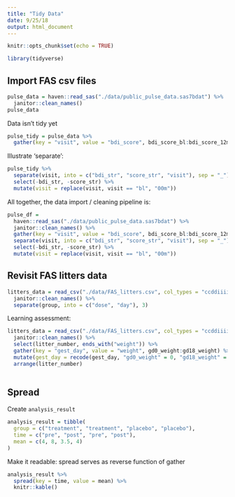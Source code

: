 ```yaml
---
title: "Tidy Data"
date: 9/25/18
output: html_document
---
```


```r
knitr::opts_chunk$set(echo = TRUE)

library(tidyverse)
```

## Import FAS csv files

```r
pulse_data = haven::read_sas("./data/public_pulse_data.sas7bdat") %>%
  janitor::clean_names()
pulse_data
```

Data isn't tidy yet

```r
pulse_tidy = pulse_data %>% 
  gather(key = "visit", value = "bdi_score", bdi_score_bl:bdi_score_12m)
```

Illustrate 'separate':

```r
pulse_tidy %>% 
  separate(visit, into = c("bdi_str", "score_str", "visit"), sep = "_") %>% 
  select(-bdi_str, -score_str) %>% 
  mutate(visit = replace(visit, visit == "bl", "00m"))
```

All together, the data import / cleaning pipeline is:

```r
pulse_df = 
  haven::read_sas("./data/public_pulse_data.sas7bdat") %>%
  janitor::clean_names() %>% 
  gather(key = "visit", value = "bdi_score", bdi_score_bl:bdi_score_12m) %>% 
  separate(visit, into = c("bdi_str", "score_str", "visit"), sep = "_") %>% 
  select(-bdi_str, -score_str) %>% 
  mutate(visit = replace(visit, visit == "bl", "00m"))
```

## Revisit FAS litters data

```r
litters_data = read_csv("./data/FAS_litters.csv", col_types = "ccddiiii") %>% 
  janitor::clean_names() %>% 
  separate(group, into = c("dose", "day"), 3)
```

Learning assessment:
```r
litters_data = read_csv("./data/FAS_litters.csv", col_types = "ccddiiii") %>% 
  janitor::clean_names() %>%
  select(litter_number, ends_with("weight")) %>% 
  gather(key = "gest_day", value = "weight", gd0_weight:gd18_weight) %>% 
  mutate(gest_day = recode(gest_day, "gd0_weight" = 0, "gd18_weight" = 18)) %>% 
  arrange(litter_number)
  
```

## Spread

Create `analysis_result`

```r
analysis_result = tibble(
  group = c("treatment", "treatment", "placebo", "placebo"),
  time = c("pre", "post", "pre", "post"),
  mean = c(4, 8, 3.5, 4)
)
```

Make it readable: spread serves as reverse function of gather

```r
analysis_result %>% 
  spread(key = time, value = mean) %>% 
  knitr::kable()
```

